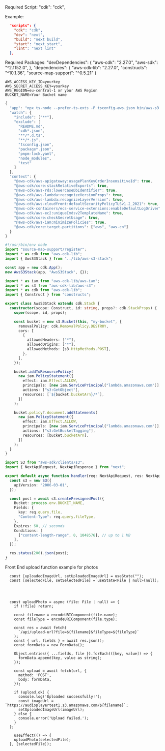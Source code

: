 Required Script:
"cdk": "cdk",

Example:

```json filename="package.json"  copy
  "scripts": {
    "cdk": "cdk",
    "dev": "next",
    "build": "next build",
    "start": "next start",
    "lint": "next lint"
  },
```

Required Packages:
"devDependencies": {
"aws-cdk": "2.27.0",
"aws-sdk": "^2.1152.0",
},
"dependencies": {
"aws-cdk-lib": "2.27.0",
"constructs": "^10.1.36",
"source-map-support": "^0.5.21"
}

```env filename=".env"  copy
AWS_ACCESS_KEY_ID=yourkey
AWS_SECRET_ACCESS_KEY=yourkey
AWS_REGION=eu-central-1 or your AWS Region
BUCKET_NAME=Your Bucket name
```

```ts filename="bin/aws-s3.ts"  copy
{
  "app": "npx ts-node --prefer-ts-exts -P tsconfig-aws.json bin/aws-s3.ts",
  "watch": {
    "include": ["**"],
    "exclude": [
      "README.md",
      "cdk*.json",
      "**/*.d.ts",
      "**/*.js",
      "tsconfig.json",
      "package*.json",
      "pnpm-lock.yaml",
      "node_modules",
      "test"
    ]
  },
  "context": {
    "@aws-cdk/aws-apigateway:usagePlanKeyOrderInsensitiveId": true,
    "@aws-cdk/core:stackRelativeExports": true,
    "@aws-cdk/aws-rds:lowercaseDbIdentifier": true,
    "@aws-cdk/aws-lambda:recognizeVersionProps": true,
    "@aws-cdk/aws-lambda:recognizeLayerVersion": true,
    "@aws-cdk/aws-cloudfront:defaultSecurityPolicyTLSv1.2_2021": true,
    "@aws-cdk-containers/ecs-service-extensions:enableDefaultLogDriver": true,
    "@aws-cdk/aws-ec2:uniqueImdsv2TemplateName": true,
    "@aws-cdk/core:checkSecretUsage": true,
    "@aws-cdk/aws-iam:minimizePolicies": true,
    "@aws-cdk/core:target-partitions": ["aws", "aws-cn"]
  }
}
```

```ts filename="bin/aws-s3.ts"  copy
#!/usr/bin/env node
import "source-map-support/register";
import * as cdk from "aws-cdk-lib";
import { AwsS3Stack } from "../lib/aws-s3-stack";

const app = new cdk.App();
new AwsS3Stack(app, "AwsS3Stack", {});
```

```ts filename="lib/aws-s3-stack.ts"  copy
import * as iam from "aws-cdk-lib/aws-iam";
import * as s3 from "aws-cdk-lib/aws-s3";
import * as cdk from "aws-cdk-lib";
import { Construct } from "constructs";

export class AwsS3Stack extends cdk.Stack {
  constructor(scope: Construct, id: string, props?: cdk.StackProps) {
    super(scope, id, props);

    const bucket = new s3.Bucket(this, "my-bucket", {
      removalPolicy: cdk.RemovalPolicy.DESTROY,
      cors: [
        {
          allowedHeaders: ["*"],
          allowedOrigins: ["*"],
          allowedMethods: [s3.HttpMethods.POST],
        },
      ],
    });

    bucket.addToResourcePolicy(
      new iam.PolicyStatement({
        effect: iam.Effect.ALLOW,
        principals: [new iam.ServicePrincipal("lambda.amazonaws.com")],
        actions: ["s3:GetObject"],
        resources: [`${bucket.bucketArn}/*`],
      })
    );

    bucket.policy?.document.addStatements(
      new iam.PolicyStatement({
        effect: iam.Effect.ALLOW,
        principals: [new iam.ServicePrincipal("lambda.amazonaws.com")],
        actions: ["s3:GetBucketTagging"],
        resources: [bucket.bucketArn],
      })
    );
  }
}
```

```ts filename="upload-url.ts"  copy
import S3 from "aws-sdk/clients/s3";
import { NextApiRequest, NextApiResponse } from "next";

export default async function handler(req: NextApiRequest, res: NextApiResponse) {
  const s3 = new S3({
    apiVersion: "2006-03-01",
  });

  const post = await s3.createPresignedPost({
    Bucket: process.env.BUCKET_NAME,
    Fields: {
      key: req.query.file,
      "Content-Type": req.query.fileType,
    },
    Expires: 60, // seconds
    Conditions: [
      ["content-length-range", 0, 1048576], // up to 1 MB
    ],
  });

  res.status(200).json(post);
}
```

Front End upload function example for photos

```tsx filename="index.tsx"  copy
  const [uploadedImageUrl, setUploadedImageUrl] = useState("");
  const [selectedFile, setSelectedFile] = useState<File | null>(null);




  const uploadPhoto = async (file: File | null) => {
    if (!file) return;

    const filename = encodeURIComponent(file.name);
    const fileType = encodeURIComponent(file.type);

    const res = await fetch(
      `/api/upload-url?file=${filename}&fileType=${fileType}`
    );
    const { url, fields } = await res.json();
    const formData = new FormData();

    Object.entries({ ...fields, file }).forEach(([key, value]) => {
      formData.append(key, value as string);
    });

    const upload = await fetch(url, {
      method: 'POST',
      body: formData,
    });

    if (upload.ok) {
      console.log('Uploaded successfully!');
      const imageUrl = `https://audioplayertest1.s3.amazonaws.com/${filename}`;
      setUploadedImageUrl(imageUrl);
    } else {
      console.error('Upload failed.');
    }
  };

    useEffect(() => {
    uploadPhoto(selectedFile);
  }, [selectedFile]);

```